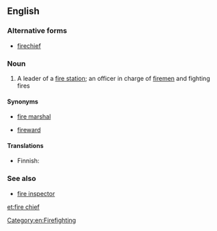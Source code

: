 ==English==

===Alternative forms===
* [[firechief]]

===Noun===
{{en-noun}}
# A leader of a [[fire station]]; an officer in charge of [[fireman|firemen]] and fighting fires

====Synonyms====
* [[fire marshal]]
* {{qualifier|obsolete}} [[fireward]]

====Translations====
{{trans-top|leader of a fire department}}
* Finnish: {{t-|fi|palopäällikkö}}
{{trans-mid}}
{{trans-bottom}}

===See also===
* [[fire inspector]]

[[Category:en:Firefighting]]

[[et:fire chief]]